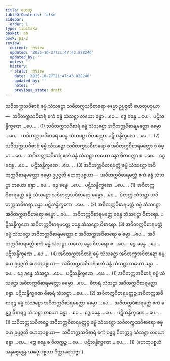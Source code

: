 ```yaml
---
title: ဟေတု
tableOfContents: false
sidebar:
  order: 1
type: tipitaka
basket: ab
book: p1-2
review:
  current: review
  updated: '2025-10-27T21:47:43.828246'
  updated_by: ''
  notes: ''
  history:
  - state: review
    date: '2025-10-27T21:47:43.828246'
    updated_by: ''
    notes: ''
    previous_state: draft
---
```



<ReviewStatus review={frontmatter.review} showDetails={true} />

<HypothesisAnnotation frontmatter={frontmatter} />

<DynamicBreadcrumb />

<Division number="59" book="p1-2" e="ch" v="37" p="36">

<Paragraph number="249" book="p1-2">
သဝိတက္ကသဝိစာရံ ဓမ္မံ သံသဋ္ဌော သဝိတက္ကသဝိစာရော ဓမ္မော ဥပ္ပဇ္ဇတိ ဟေတုပစ္စယာ—  သဝိတက္ကသဝိစာရံ ဧကံ ခန္ဓံ သံသဋ္ဌာ တယော ခန္ဓာ …ပေ…  ဒွေ ခန္ဓေ …ပေ…  ပဋိသန္ဓိက္ခဏေ …ပေ… . (1)
</Paragraph>

<Paragraph number="250" book="p1-2">
သဝိတက္ကသဝိစာရံ ဓမ္မံ သံသဋ္ဌော အဝိတက္ကဝိစာရမတ္တော ဓမ္မော …ပေ…  သဝိတက္ကသဝိစာရေ ခန္ဓေ သံသဋ္ဌော ဝိတက္ကော. ပဋိသန္ဓိက္ခဏေ …ပေ… . (2)
</Paragraph>

<Paragraph number="251" book="p1-2">
သဝိတက္ကသဝိစာရံ ဓမ္မံ သံသဋ္ဌော သဝိတက္ကသဝိစာရော စ အဝိတက္ကဝိစာရမတ္တော စ ဓမ္မာ …ပေ…  သဝိတက္ကသဝိစာရံ ဧကံ ခန္ဓံ သံသဋ္ဌာ တယော ခန္ဓာ ဝိတက္ကော စ …ပေ…  ဒွေ ခန္ဓေ …ပေ…  ပဋိသန္ဓိက္ခဏေ …ပေ… . (3)
</Paragraph>

</Division>
<Division number="60" book="p1-2" e="ch" v="37" p="36">

<Paragraph number="252" book="p1-2">
အဝိတက္ကဝိစာရမတ္တံ ဓမ္မံ သံသဋ္ဌော အဝိတက္ကဝိစာရမတ္တော ဓမ္မော ဥပ္ပဇ္ဇတိ ဟေတုပစ္စယာ—  အဝိတက္ကဝိစာရမတ္တံ ဧကံ ခန္ဓံ သံသဋ္ဌာ တယော ခန္ဓာ …ပေ…  ဒွေ ခန္ဓေ …ပေ…  ပဋိသန္ဓိက္ခဏေ …ပေ… . (1)
</Paragraph>

<Paragraph number="253" book="p1-2">
အဝိတက္ကဝိစာရမတ္တံ ဓမ္မံ သံသဋ္ဌော သဝိတက္ကသဝိစာရော ဓမ္မော …ပေ…  ဝိတက္ကံ သံသဋ္ဌာ သဝိတက္ကသဝိစာရာ ခန္ဓာ. ပဋိသန္ဓိက္ခဏေ …ပေ… . (2)
</Paragraph>

<Paragraph number="254" book="p1-2">
အဝိတက္ကဝိစာရမတ္တံ ဓမ္မံ သံသဋ္ဌော အဝိတက္ကအဝိစာရော ဓမ္မော …ပေ…  အဝိတက္ကဝိစာရမတ္တေ ခန္ဓေ သံသဋ္ဌော ဝိစာရော. ပဋိသန္ဓိက္ခဏေ အဝိတက္ကဝိစာရမတ္တေ ခန္ဓေ သံသဋ္ဌော ဝိစာရော. (3)
</Paragraph>

<Paragraph number="255" book="p1-2">
အဝိတက္ကဝိစာရမတ္တံ ဓမ္မံ သံသဋ္ဌော အဝိတက္ကဝိစာရမတ္တော စ အဝိတက္ကအဝိစာရော စ ဓမ္မာ …ပေ…  အဝိတက္ကဝိစာရမတ္တံ ဧကံ ခန္ဓံ သံသဋ္ဌာ တယော ခန္ဓာ ဝိစာရော စ …ပေ…  ဒွေ ခန္ဓေ …ပေ…  ပဋိသန္ဓိက္ခဏေ …ပေ… . (4)
</Paragraph>

</Division>
<Division number="61" book="p1-2" e="ch" v="37" p="36">

<Paragraph number="256" book="p1-2">
အဝိတက္ကအဝိစာရံ ဓမ္မံ သံသဋ္ဌော အဝိတက္ကအဝိစာရော ဓမ္မော ဥပ္ပဇ္ဇတိ ဟေတုပစ္စယာ—  အဝိတက္ကအဝိစာရံ ဧကံ ခန္ဓံ သံသဋ္ဌာ တယော ခန္ဓာ …ပေ…  ဒွေ ခန္ဓေ သံသဋ္ဌာ …ပေ…  ပဋိသန္ဓိက္ခဏေ …ပေ… . (1)
</Paragraph>

<Paragraph number="257" book="p1-2">
အဝိတက္ကအဝိစာရံ ဓမ္မံ သံသဋ္ဌော အဝိတက္ကဝိစာရမတ္တော ဓမ္မော …ပေ…  ဝိစာရံ သံသဋ္ဌာ အဝိတက္ကဝိစာရမတ္တာ ခန္ဓာ. ပဋိသန္ဓိက္ခဏေ ဝိစာရံ သံသဋ္ဌာ …ပေ… . (2)
</Paragraph>

<Paragraph number="258" book="p1-2">
အဝိတက္ကဝိစာရမတ္တဉ္စ အဝိတက္ကအဝိစာရဉ္စ ဓမ္မံ သံသဋ္ဌော အဝိတက္ကဝိစာရမတ္တော ဓမ္မော …ပေ…  အဝိတက္ကဝိစာရမတ္တံ ဧကံ ခန္ဓဉ္စ ဝိစာရဉ္စ သံသဋ္ဌာ တယော ခန္ဓာ …ပေ…  ဒွေ ခန္ဓေ …ပေ…  ပဋိသန္ဓိက္ခဏေ …ပေ… . (1)
</Paragraph>

<Paragraph number="259" book="p1-2">
သဝိတက္ကသဝိစာရဉ္စ အဝိတက္ကဝိစာရမတ္တဉ္စ ဓမ္မံ သံသဋ္ဌော သဝိတက္ကသဝိစာရော ဓမ္မော ဥပ္ပဇ္ဇတိ ဟေတုပစ္စယာ—  သဝိတက္ကသဝိစာရံ ဧကံ ခန္ဓဉ္စ ဝိတက္ကဉ္စ သံသဋ္ဌာ တယော ခန္ဓာ …ပေ…  ဒွေ ခန္ဓေ စ ဝိတက္ကဉ္စ …ပေ…  ပဋိသန္ဓိက္ခဏေ …ပေ… . (1)
</Paragraph>

<Paragraph number="260" book="p1-2">
(ဟေတုပစ္စယံ အနုမဇ္ဇန္တေန သဗ္ဗေ ပစ္စယာ ဝိတ္ထာရေတဗ္ဗာ.)
</Paragraph>
</Division>